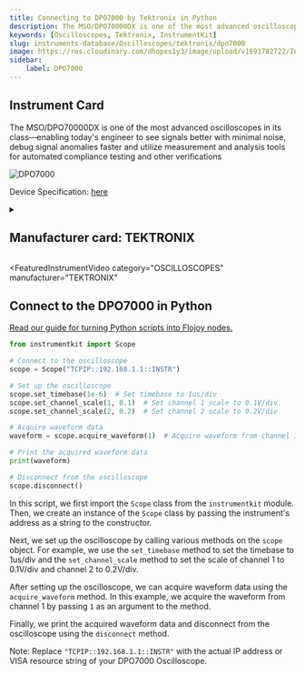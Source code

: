 ```yaml
---
title: Connecting to DPO7000 by Tektronix in Python
description: The MSO/DPO70000DX is one of the most advanced oscilloscopes in its class—enabling today's engineer to see signals better with minimal noise, debug signal anomalies faster and utilize measurement and analysis tools for automated compliance testing and other verifications
keywords: [Oscilloscopes, Tektronix, InstrumentKit] 
slug: instruments-database/Oscilloscopes/tektronix/dpo7000 
image: https://res.cloudinary.com/dhopxs1y3/image/upload/v1691782722/Instruments/Oscilloscopes/DPO7000/DPO7000.jpg
sidebar:
    label: DPO7000 
---
```



## Instrument Card

The MSO/DPO70000DX is one of the most advanced oscilloscopes in its class—enabling today's engineer to see signals better with minimal noise, debug signal anomalies faster and utilize measurement and analysis tools for automated compliance testing and other verifications

![DPO7000](https://res.cloudinary.com/dhopxs1y3/image/upload/v1691782722/Instruments/Oscilloscopes/DPO7000/DPO7000.jpg)

Device Specification: [here](/instruments-database/all-instruments)

<details style={{ marginTop: "15px"}}>
<summary><h2 style={{display:'inline'}}>Manufacturer card: TEKTRONIX</h2></summary>

![TEKTRONIX](https://res.cloudinary.com/dhopxs1y3/image/upload/v1692806108/Instruments/Vendor%20Logos/Tektronix.png)

Tektronix, Inc., historically widely known as Tek, is an American company best known for manufacturing test and measurement devices such as [oscilloscopes](https://en.wikipedia.org/wiki/Oscilloscope), [logic analyzers](https://en.wikipedia.org/wiki/Logic_analyzer), and video and mobile test protocol equipment.

- Headquarters: USA
- Yearly Revenue (millions, USD): 5800
- Vendor Website: [here](https://www.tek.com/en)

</details>


<FeaturedInstrumentVideo
  category="OSCILLOSCOPES"
  manufacturer="TEKTRONIX"
></FeaturedInstrumentVideo>

## Connect to the DPO7000 in Python

[Read our guide for turning Python scripts into Flojoy nodes.](https://docs.flojoy.ai/contribution/blocks/custom-flojoy-block/)



<Tabs>
<TabItem value="Flojoy" label="Flojoy" className="flojoy-instrument-tabs">

<NodeCardCollection category="OSCILLOSCOPES" manufacturer="Tektronix"></NodeCardCollection>

</TabItem>
<TabItem value="InstrumentKit" label="InstrumentKit">


```python
from instrumentkit import Scope

# Connect to the oscilloscope
scope = Scope("TCPIP::192.168.1.1::INSTR")

# Set up the oscilloscope
scope.set_timebase(1e-6)  # Set timebase to 1us/div
scope.set_channel_scale(1, 0.1)  # Set channel 1 scale to 0.1V/div
scope.set_channel_scale(2, 0.2)  # Set channel 2 scale to 0.2V/div

# Acquire waveform data
waveform = scope.acquire_waveform(1)  # Acquire waveform from channel 1

# Print the acquired waveform data
print(waveform)

# Disconnect from the oscilloscope
scope.disconnect()
```

In this script, we first import the `Scope` class from the `instrumentkit` module. Then, we create an instance of the `Scope` class by passing the instrument's address as a string to the constructor.

Next, we set up the oscilloscope by calling various methods on the `scope` object. For example, we use the `set_timebase` method to set the timebase to 1us/div and the `set_channel_scale` method to set the scale of channel 1 to 0.1V/div and channel 2 to 0.2V/div.

After setting up the oscilloscope, we can acquire waveform data using the `acquire_waveform` method. In this example, we acquire the waveform from channel 1 by passing `1` as an argument to the method.

Finally, we print the acquired waveform data and disconnect from the oscilloscope using the `disconnect` method.

Note: Replace `"TCPIP::192.168.1.1::INSTR"` with the actual IP address or VISA resource string of your DPO7000 Oscilloscope.

</TabItem>
</Tabs>
